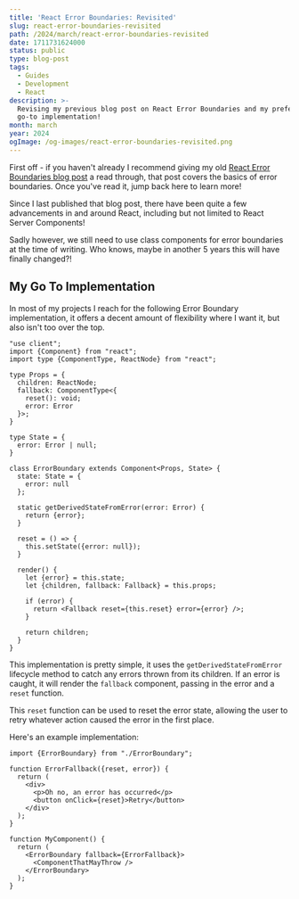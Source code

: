 ```yaml
---
title: 'React Error Boundaries: Revisited'
slug: react-error-boundaries-revisited
path: /2024/march/react-error-boundaries-revisited
date: 1711731624000
status: public
type: blog-post
tags:
  - Guides
  - Development
  - React
description: >-
  Revising my previous blog post on React Error Boundaries and my preferred
  go-to implementation!
month: march
year: 2024
ogImage: /og-images/react-error-boundaries-revisited.png
---
```



First off - if you haven't already I recommend giving my old [React Error Boundaries blog post](/2019/january/react-error-boundaries) a read through, that post covers the basics of error boundaries. Once you've read it, jump back here to learn more!

Since I last published that blog post, there have been quite a few advancements in and around React, including but not limited to React Server Components!

Sadly however, we still need to use class components for error boundaries at the time of writing. Who knows, maybe in another 5 years this will have finally changed?!

## My Go To Implementation

In most of my projects I reach for the following Error Boundary implementation, it offers a decent amount of flexibility where I want it, but also isn't too over the top.

```tsx
"use client";
import {Component} from "react";
import type {ComponentType, ReactNode} from "react";

type Props = {
  children: ReactNode;
  fallback: ComponentType<{
    reset(): void;
    error: Error
  }>;
}

type State = {
  error: Error | null;
}

class ErrorBoundary extends Component<Props, State> {
  state: State = {
    error: null
  };

  static getDerivedStateFromError(error: Error) {
    return {error};
  }

  reset = () => {
    this.setState({error: null});
  }

  render() {
    let {error} = this.state;
    let {children, fallback: Fallback} = this.props;

    if (error) {
      return <Fallback reset={this.reset} error={error} />;
    }

    return children;
  }
}
```

This implementation is pretty simple, it uses the `getDerivedStateFromError` lifecycle method to catch any errors thrown from its children. If an error is caught, it will render the `fallback` component, passing in the error and a `reset` function.

This `reset` function can be used to reset the error state, allowing the user to retry whatever action caused the error in the first place.

Here's an example implementation:

```tsx
import {ErrorBoundary} from "./ErrorBoundary";

function ErrorFallback({reset, error}) {
  return (
    <div>
      <p>Oh no, an error has occurred</p>
      <button onClick={reset}>Retry</button>
    </div>
  );
}

function MyComponent() {
  return (
    <ErrorBoundary fallback={ErrorFallback}>
      <ComponentThatMayThrow />
    </ErrorBoundary>
  );
}
```

